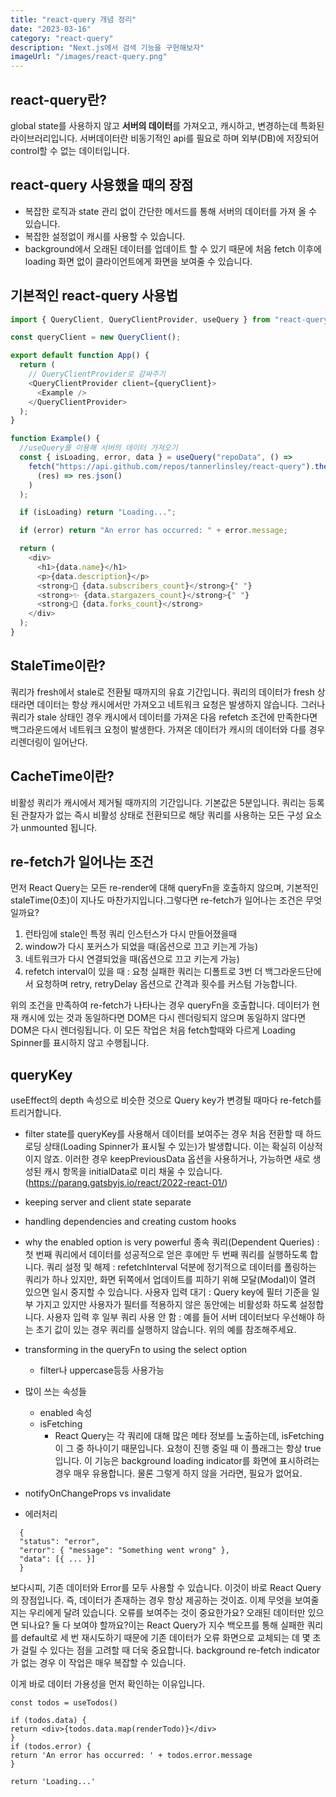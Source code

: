 ```yaml
---
title: "react-query 개념 정리"
date: "2023-03-16"
category: "react-query"
description: "Next.js에서 검색 기능을 구현해보자"
imageUrl: "/images/react-query.png"
---
```


## react-query란?

global state를 사용하지 않고 **서버의 데이터**를 가져오고, 캐시하고, 변경하는데 특화된 라이브러리입니다.
서버데이터란 비동기적인 api를 필요로 하며 외부(DB)에 저장되어 control할 수 없는 데이터입니다.

## react-query 사용했을 때의 장점

- 복잡한 로직과 state 관리 없이 간단한 메서드를 통해 서버의 데이터를 가져 올 수 있습니다.
- 복잡한 설정없이 캐시를 사용할 수 있습니다.
- background에서 오래된 데이터를 업데이트 할 수 있기 때문에 처음 fetch 이후에 loading 화면 없이 클라이언트에게 화면을 보여줄 수 있습니다.

## 기본적인 react-query 사용법

```javascript
import { QueryClient, QueryClientProvider, useQuery } from "react-query";

const queryClient = new QueryClient();

export default function App() {
  return (
    // QueryClientProvider로 감싸주기
    <QueryClientProvider client={queryClient}>
      <Example />
    </QueryClientProvider>
  );
}

function Example() {
  //useQuery를 이용해 서버의 데이터 가져오기
  const { isLoading, error, data } = useQuery("repoData", () =>
    fetch("https://api.github.com/repos/tannerlinsley/react-query").then(
      (res) => res.json()
    )
  );

  if (isLoading) return "Loading...";

  if (error) return "An error has occurred: " + error.message;

  return (
    <div>
      <h1>{data.name}</h1>
      <p>{data.description}</p>
      <strong>👀 {data.subscribers_count}</strong>{" "}
      <strong>✨ {data.stargazers_count}</strong>{" "}
      <strong>🍴 {data.forks_count}</strong>
    </div>
  );
}
```

## StaleTime이란?

쿼리가 fresh에서 stale로 전환될 때까지의 유효 기간입니다. 쿼리의 데이터가 fresh 상태라면 데이터는 항상 캐시에서만 가져오고 네트워크 요청은 발생하지 않습니다. 그러나 쿼리가 stale 상태인 경우 캐시에서 데이터를 가져온 다음 refetch 조건에 만족한다면 백그라운드에서 네트워크 요청이 발생한다. 가져온 데이터가 캐시의 데이터와 다를 경우 리렌더링이 일어난다.

## CacheTime이란?

비활성 쿼리가 캐시에서 제거될 때까지의 기간입니다. 기본값은 5분입니다. 쿼리는 등록된 관찰자가 없는 즉시 비활성 상태로 전환되므로 해당 쿼리를 사용하는 모든 구성 요소가 unmounted 됩니다.

## re-fetch가 일어나는 조건

먼저 React Query는 모든 re-render에 대해 queryFn을 호출하지 않으며, 기본적인 staleTime(0초)이 지나도 마찬가지입니다.그렇다면 re-fetch가 일어나는 조건은 무엇일까요?

1. 런타임에 stale인 특정 쿼리 인스턴스가 다시 만들어졌을때
2. window가 다시 포커스가 되었을 때(옵션으로 끄고 키는게 가능)
3. 네트워크가 다시 연결되었을 때(옵션으로 끄고 키는게 가능)
4. refetch interval이 있을 때 : 요청 실패한 쿼리는 디폴트로 3번 더 백그라운드단에서 요청하며 retry, retryDelay 옵션으로 간격과 횟수를 커스텀 가능합니다.

위의 조건을 만족하여 re-fetch가 나타나는 경우 queryFn을 호출합니다. 데이터가 현재 캐시에 있는 것과 동일하다면 DOM은 다시 렌더링되지 않으며 동일하지 않다면 DOM은 다시 렌더링됩니다.
이 모든 작업은 처음 fetch할때와 다르게 Loading Spinner를 표시하지 않고 수행됩니다.

## queryKey

useEffect의 depth 속성으로 비슷한 것으로 Query key가 변경될 때마다 re-fetch를 트리거합니다.

- filter state를 queryKey를 사용해서 데이터를 보여주는 경우 처음 전환할 때 하드 로딩 상태(Loading Spinner가 표시될 수 있는)가 발생합니다. 이는 확실히 이상적이지 않죠. 이러한 경우 keepPreviousData 옵션을 사용하거나, 가능하면 새로 생성된 캐시 항목을 initialData로 미리 채울 수 있습니다. (https://parang.gatsbyjs.io/react/2022-react-01/)

- keeping server and client state separate

- handling dependencies and creating custom hooks
- why the enabled option is very powerful
  종속 쿼리(Dependent Queries) : 첫 번째 쿼리에서 데이터를 성공적으로 얻은 후에만 두 번째 쿼리를 실행하도록 합니다.
  쿼리 설정 및 해제 : refetchInterval 덕분에 정기적으로 데이터를 폴링하는 쿼리가 하나 있지만, 화면 뒤쪽에서 업데이트를 피하기 위해 모달(Modal)이 열려 있으면 일시 중지할 수 있습니다.
  사용자 입력 대기 : Query key에 필터 기준을 일부 가지고 있지만 사용자가 필터를 적용하지 않은 동안에는 비활성화 하도록 설정합니다.
  사용자 입력 후 일부 쿼리 사용 안 함 : 예를 들어 서버 데이터보다 우선해야 하는 초기 값이 있는 경우 쿼리를 실행하지 않습니다. 위의 예를 참조해주세요.
- transforming in the queryFn to using the select option

  - filter나 uppercase등등 사용가능

- 많이 쓰는 속성들

  - enabled 속성
  - isFetching
    - React Query는 각 쿼리에 대해 많은 메타 정보를 노출하는데, isFetching이 그 중 하나이기 때문입니다. 요청이 진행 중일 때 이 플래그는 항상 true입니다. 이 기능은 background loading indicator를 화면에 표시하려는 경우 매우 유용합니다. 물론 그렇게 하지 않을 거라면, 필요가 없어요.

- notifyOnChangeProps vs invalidate
- 에러처리

```
  {
  "status": "error",
  "error": { "message": "Something went wrong" },
  "data": [{ ... }]
  }
```

보다시피, 기존 데이터와 Error를 모두 사용할 수 있습니다. 이것이 바로 React Query의 장점입니다. 즉, 데이터가 존재하는 경우 항상 제공하는 것이죠.
이제 무엇을 보여줄 지는 우리에게 달려 있습니다. 오류를 보여주는 것이 중요한가요? 오래된 데이터만 있으면 되나요? 둘 다 보여야 할까요?이는 React Query가 지수 백오프를 통해 실패한 쿼리를 default로 세 번 재시도하기 때문에 기존 데이터가 오류 화면으로 교체되는 데 몇 초가 걸릴 수 있다는 점을 고려할 때 더욱 중요합니다. background re-fetch indicator가 없는 경우 이 작업은 매우 복잡할 수 있습니다.

이게 바로 데이터 가용성을 먼저 확인하는 이유입니다.

```
const todos = useTodos()

if (todos.data) {
return <div>{todos.data.map(renderTodo)}</div>
}
if (todos.error) {
return 'An error has occurred: ' + todos.error.message
}

return 'Loading...'
```
